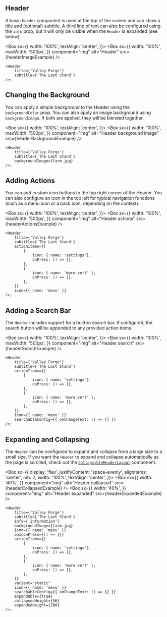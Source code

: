 
## Header

A basic `Header` component is used at the top of the screen and can show a title and (optional) subtitle. A third line of text can also be configured using the `info` prop, but it will only be visible when the `Header` is expanded (see below). 

<Box
  sx={{
    width: '100%',
    textAlign: 'center',
  }}>
  <Box
    sx={{
      width: '100%',
      maxWidth: '500px',
    }}
    component="img"
    alt="Header"
    src={headerImageExample}
  />
</Box>

```
<Header
    title={'Valley Forge'}
    subtitle={'The Last Stand'}
/>;
```

## Changing the Background

You can apply a simple background to the Header using the `backgroundColor` prop. You can also apply an image background using `backgroundImage`. If both are applied, they will be blended together.

<Box
  sx={{
    width: '100%',
    textAlign: 'center',
  }}>
  <Box
    sx={{
      width: '100%',
      maxWidth: '500px',
    }}
    component="img"
    alt="Header background image"
    src={headerBackgroundExample}
  />
</Box>

```
<Header
    title={'Valley Forge'}
    subtitle={'The Last Stand'}
    backgroundImage={farm.jpg}
/>;
```

## Adding Actions

You can add custom icon buttons to the top right corner of the Header. You can also configure an icon in the top left for typical navigation functions (such as a menu icon or a back icon, depending on the context).

<Box
  sx={{
    width: '100%',
    textAlign: 'center',
  }}>
  <Box
    sx={{
      width: '100%',
      maxWidth: '500px',
    }}
    component="img"
    alt="Header actions"
    src={headerActionsExample}
  />
</Box>

```
<Header
    title={'Valley Forge'}
    subtitle={'The Last Stand'}
    actionItems={[
        {
            icon: { name: 'settings'},
            onPress: () => {},
        },
        {
            icon: { name: 'more-vert' },
            onPress: () => {},
        },
    ]}
    icon={{ name: 'menu' }}
/>;
```

## Adding a Search Bar

The `Header` includes support for a built-in search bar. If configured, the search button will be appended to any provided action items.

<Box
  sx={{
    width: '100%',
    textAlign: 'center',
  }}>
  <Box
    sx={{
      width: '100%',
      maxWidth: '500px',
    }}
    component="img"
    alt="Header search"
    src={headerSearchExample}
  />
</Box>

```
<Header
    title={'Valley Forge'}
    subtitle={'The Last Stand'}
    actionItems={[
        {
            icon: { name: 'settings'},
            onPress: () => {},
        },
        {
            icon: { name: 'more-vert' },
            onPress: () => {},
        },
    ]}
    icon={{ name: 'menu' }}
    searchableConfig={{ onChangeText: () => {} }}
/>;
```

## Expanding and Collapsing

The `Header` can be configured to expand and collapse from a large size to a small size. If you want the `Header` to expand and collapse automatically as the page is scrolled, check out the [`CollapsibleHeaderLayout`](/components/collapsible-header-layout/examples) component.

<Box
  sx={{
    display: 'flex',
    justifyContent: 'space-evenly',
    alignItems: 'center',
    mb: 2,
    width: '100%',
    textAlign: 'center',
  }}>
  <Box
    sx={{
      width: '40%',
    }}
    component="img"
    alt="Header collapsed"
    src={headerCollapsedExample}
  />
  <Box
    sx={{
      width: '40%',
    }}
    component="img"
    alt="Header expanded"
    src={headerExpandedExample}
  />
</Box>

```
<Header
    title={'Valley Forge'}
    subtitle={'The Last Stand'}
    info={'Information'}
    backgroundImage={farm.jpg}
    icon={{ name: 'menu' }}
    onIconPress={() => {}}
    actionItems={[
        {
            icon: { name: 'settings'},
            onPress: () => {},
        },
        {
            icon: { name: 'more-vert' },
            onPress: () => {},
        },
    ]}
    variant="static"
    icon={{ name: 'menu' }}
    searchableConfig={{ onChangeText: () => {} }}
    expandable={true}
    collapsedHeight={56}
    expandedHeight={200}
/>;
```
